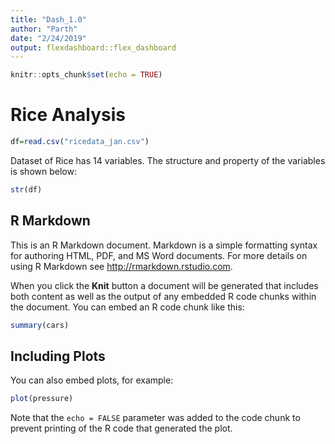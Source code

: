 ```yaml
---
title: "Dash_1.0"
author: "Parth"
date: "2/24/2019"
output: flexdashboard::flex_dashboard
---
```


```r
knitr::opts_chunk$set(echo = TRUE)
```

# Rice Analysis
```r
df=read.csv("ricedata_jan.csv")
```

Dataset of Rice has 14 variables. The structure and property of the variables is shown below:

```r
str(df)
```

## R Markdown

This is an R Markdown document. Markdown is a simple formatting syntax for authoring HTML, PDF, and MS Word documents. For more details on using R Markdown see <http://rmarkdown.rstudio.com>.

When you click the **Knit** button a document will be generated that includes both content as well as the output of any embedded R code chunks within the document. You can embed an R code chunk like this:

```r
summary(cars)
```

## Including Plots

You can also embed plots, for example:

```r
plot(pressure)
```

Note that the `echo = FALSE` parameter was added to the code chunk to prevent printing of the R code that generated the plot.
